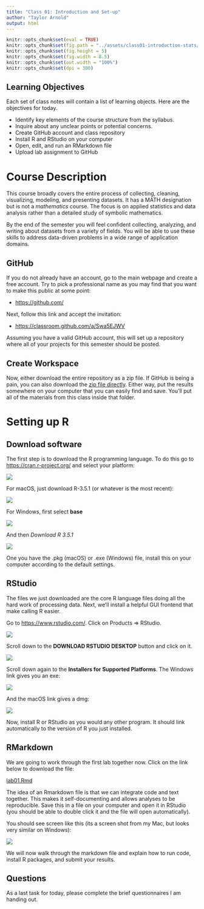 ```yaml
---
title: "Class 01: Introduction and Set-up"
author: "Taylor Arnold"
output: html
---
```


```r
knitr::opts_chunk$set(eval = TRUE)
knitr::opts_chunk$set(fig.path = "../assets/class01-introduction-stats/")
knitr::opts_chunk$set(fig.height = 5)
knitr::opts_chunk$set(fig.width = 8.5)
knitr::opts_chunk$set(out.width = "100%")
knitr::opts_chunk$set(dpi = 300)
```

## Learning Objectives

Each set of class notes will contain a list of learning objects. Here are the
objectives for today.

- Identify key elements of the course structure from the syllabus.
- Inquire about any unclear points or potential concerns.
- Create GitHub account and class repository
- Install R and RStudio on your computer
- Open, edit, and run an RMarkdown file
- Upload lab assignment to GitHub

# Course Description

This course broadly covers the entire process of collecting,
cleaning, visualizing, modeling, and presenting datasets. It
has a MATH designation but is not a *mathematics* course.
The focus is on applied statistics and data analysis
rather than a detailed study of symbolic mathematics.

By the end of the semester you will feel confident collecting,
analyzing, and writing about datasets from a variety of fields.
You will be able to use these skills to address data-driven problems
in a wide range of application domains.

## GitHub

If you do not already have an account, go to the main webpage and create a
free account. Try to pick a professional name as you may find that you want
to make this public at some point:

- [https://github.com/](https://github.com/)

Next, follow this link and accept the invitation:

- [https://classroom.github.com/a/Swa5EJWV](https://classroom.github.com/a/Swa5EJWV)

Assuming you have a valid GitHub account, this will set up a repository where
all of your projects for this semester should be posted.

## Create Workspace

Now, either download the entire repository as a zip file. If GitHub is being a pain,
you can also download the
[zip file directly](https://github.com/statsmaths/stat209-template/archive/master.zip).
Either way, put the results somewhere
on your computer that you can easily find and save. You’ll put all of the materials
from this class inside that folder.

# Setting up R

## Download software

The first step is to download the R programming language. To do
this go to [https://cran.r-project.org/](https://cran.r-project.org/)
and select your platform:

![](../assets/img/cran01.jpeg)

For macOS, just download R-3.5.1 (or whatever is the most recent):

![](../assets/img/cran02.jpeg)

For Windows, first select **base**

![](../assets/img/cran03.jpeg)

And then *Download R 3.5.1*

![](../assets/img/cran04.jpeg)

One you have the .pkg (macOS) or .exe (Windows) file,
install this on your computer according to the default
settings.

## RStudio

The files we just downloaded are the core R language files
doing all the hard work of processing data. Next, we'll
install a helpful GUI frontend that make calling R easier.

Go to [https://www.rstudio.com/](https://www.rstudio.com/).
Click on Products => RStudio.

![](../assets/img/rstudio01.jpeg)

Scroll down to the **DOWNLOAD RSTUDIO DESKTOP** button
and click on it.

![](../assets/img/rstudio02.jpeg)

Scroll down again to the **Installers for Supported Platforms**.
The Windows link gives you an exe:

![](../assets/img/rstudio03.jpeg)

And the macOS link gives a dmg:

![](../assets/img/rstudio04.jpeg)

Now, install R or RStudio as you would any other program. It
should link automatically to the version of R you just
installed.

## RMarkdown

We are going to work through the first lab together now. Click on the link
below to download the file:

<a href="https://raw.githubusercontent.com/statsmaths/stat209-f18/master/labs/lab01.Rmd" download="lab01.Rmd" target="_blank">lab01.Rmd</a>

The idea of an Rmarkdown file is that we can integrate code and text together.
This makes it self-documenting and allows analyses to be reproducible. Save
this in a file on your computer and open it in RStudio (you should be able to
double click it and the file will open automatically).

You should see screen like this (its a screen shot from my Mac, but looks very
similar on Windows):

![](../assets/img/intro-rstudio.png)

We will now walk through the markdown file and explain how to run code, install
R packages, and submit your results.

## Questions

As a last task for today, please complete the brief questionnaires I am handing
out.

